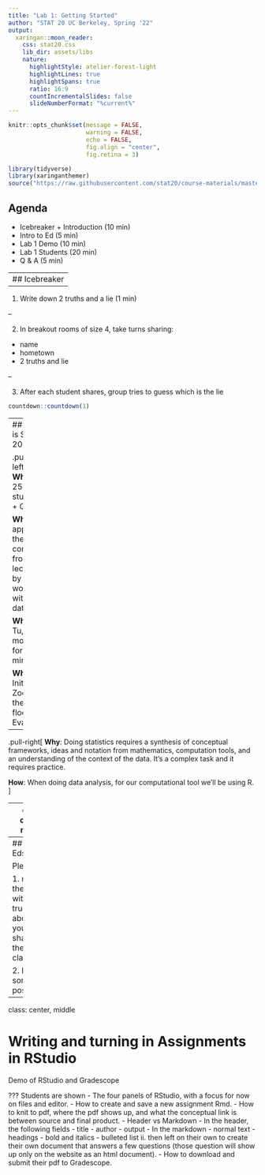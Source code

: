```yaml
---
title: "Lab 1: Getting Started"
author: "STAT 20 UC Berkeley, Spring '22"
output:
  xaringan::moon_reader:
    css: stat20.css
    lib_dir: assets/libs
    nature:
      highlightStyle: atelier-forest-light
      highlightLines: true
      highlightSpans: true
      ratio: 16:9
      countIncrementalSlides: false
      slideNumberFormat: "%current%"
---
```


```r
knitr::opts_chunk$set(message = FALSE,
                      warning = FALSE,
                      echo = FALSE,
                      fig.align = "center",
                      fig.retina = 3)

library(tidyverse)
library(xaringanthemer)
source("https://raw.githubusercontent.com/stat20/course-materials/master/stat20-style.r")
```

## Agenda 

- Icebreaker + Introduction (10 min) 
- Intro to Ed (5 min)
- Lab 1 Demo (10 min)
- Lab 1 Students (20 min)
- Q & A (5 min)

---
## Icebreaker
--

1. Write down 2 truths and a lie (1 min)

--

2. In breakout rooms of size 4, take turns sharing:
  - name
  - hometown
  - 2 truths and lie
  
--

3. After each student shares, group tries to guess which is the lie

```r
countdown::countdown(1)
```

---
## What is Stat 20 Lab?

.pull-left[
**Who**: 25-30 students + GSI

**What**: applying the concepts from lecture by working with real data  

**When**: Tu, Th mornings for 50 minutes  

**Where**: Initially Zoom, then 3rd floor Evans  
]

--

.pull-right[
**Why**: Doing statistics requires a synthesis of conceptual frameworks, ideas and notation from mathematics, computation tools, and an understanding of the context of the data. It's a complex task and it requires practice.  

**How**: When doing data analysis, for our computational tool we'll be using R.
]

---
class: center, middle

# Course Communication

Demo of Ed

---
## Edstem.org

Please

1. reply to the post with one true thing about yourself to share with the entire class,

2. like someone's post.


---
class: center, middle

# Writing and turning in Assignments in RStudio

Demo of RStudio and Gradescope

???
Students are shown
    - The four panels of RStudio, with a focus for now on files and editor.
    - How to create and save a new assignment Rmd.
    - How to knit to pdf, where the pdf shows up, and what the conceptual link is between source and final product.
    - Header vs Markdown
    - In the header, the following fields
        - title
        - author
        - output
    - In the markdown
        - normal text
        - headings
        - bold and italics
        - bulleted list
    ii. then left on their own to create their own document that answers a few questions (those question will show up only on the website as an html document).
    - How to download and submit their pdf to Gradescope.
